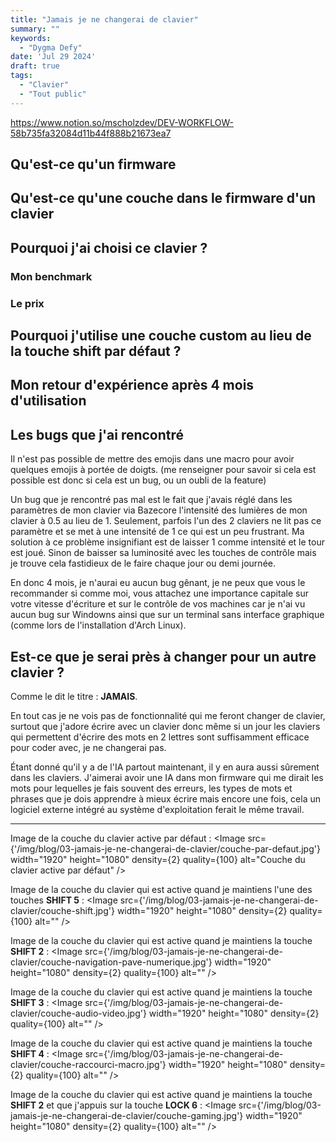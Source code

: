 ```yaml
---
title: "Jamais je ne changerai de clavier"
summary: ""
keywords:
  - "Dygma Defy"
date: 'Jul 29 2024'
draft: true
tags:
  - "Clavier"
  - "Tout public"
---
```


https://www.notion.so/mscholzdev/DEV-WORKFLOW-58b735fa32084d11b44f888b21673ea7


## Qu'est-ce qu'un firmware


## Qu'est-ce qu'une couche dans le firmware d'un clavier


## Pourquoi j'ai choisi ce clavier ?

### Mon benchmark

### Le prix


## Pourquoi j'utilise une couche custom au lieu de la touche shift par défaut ?


## Mon retour d'expérience après 4 mois d'utilisation


## Les bugs que j'ai rencontré

Il n'est pas possible de mettre des emojis dans une macro pour avoir quelques emojis à portée de doigts.
(me renseigner pour savoir si cela est possible est donc si cela est un bug, ou un oubli de la feature)

Un bug que je rencontré pas mal est le fait que j'avais réglé dans les paramètres de mon clavier via Bazecore
l'intensité des lumières de mon clavier à 0.5 au lieu de 1.
Seulement, parfois l'un des 2 claviers ne lit pas ce paramètre et se met à une intensité de 1 ce qui
est un peu frustrant. Ma solution à ce problème insignifiant est de laisser 1 comme intensité et le tour est joué.
Sinon de baisser sa luminosité avec les touches de contrôle mais je trouve cela fastidieux de le faire
chaque jour ou demi journée.

En donc 4 mois, je n'aurai eu aucun bug gênant, je ne peux que vous le recommander si comme moi, vous
attachez une importance capitale sur votre vitesse d'écriture et sur le contrôle de vos machines car je
n'ai vu aucun bug sur Windowns ainsi que sur un terminal sans interface graphique (comme
lors de l'installation d'Arch Linux).

## Est-ce que je serai près à changer pour un autre clavier ?

Comme le dit le titre : <b>JAMAIS</b>.

En tout cas je ne vois pas de fonctionnalité qui me feront changer de clavier, surtout que j'adore écrire
avec un clavier donc même si un jour les claviers qui permettent d'écrire des mots en 2 lettres sont
suffisamment efficace pour coder avec, je ne changerai pas.

Étant donné qu'il y a de l'IA partout maintenant, il y en aura aussi sûrement dans les claviers.
J'aimerai avoir une IA dans mon firmware qui me dirait les mots pour lequelles je fais souvent des
erreurs, les types de mots et phrases que je dois apprendre à mieux écrire mais encore une fois,
cela un logiciel externe intégré au système d'exploitation ferait le même travail.

---

Image de la couche du clavier active par défaut :
<Image
  src={'/img/blog/03-jamais-je-ne-changerai-de-clavier/couche-par-defaut.jpg'}
  width="1920"
  height="1080"
  density={2}
  quality={100}
  alt="Couche du clavier active par défaut"
/>

Image de la couche du clavier qui est active quand je maintiens l'une des touches <b>SHIFT 5</b> :
<Image
  src={'/img/blog/03-jamais-je-ne-changerai-de-clavier/couche-shift.jpg'}
  width="1920"
  height="1080"
  density={2}
  quality={100}
  alt=""
/>

Image de la couche du clavier qui est active quand je maintiens la touche <b>SHIFT 2</b> :
<Image
  src={'/img/blog/03-jamais-je-ne-changerai-de-clavier/couche-navigation-pave-numerique.jpg'}
  width="1920"
  height="1080"
  density={2}
  quality={100}
  alt=""
/>

Image de la couche du clavier qui est active quand je maintiens la touche <b>SHIFT 3</b> :
<Image
  src={'/img/blog/03-jamais-je-ne-changerai-de-clavier/couche-audio-video.jpg'}
  width="1920"
  height="1080"
  density={2}
  quality={100}
  alt=""
/>

Image de la couche du clavier qui est active quand je maintiens la touche <b>SHIFT 4</b> :
<Image
  src={'/img/blog/03-jamais-je-ne-changerai-de-clavier/couche-raccourci-macro.jpg'}
  width="1920"
  height="1080"
  density={2}
  quality={100}
  alt=""
/>

Image de la couche du clavier qui est active quand je maintiens la touche <b>SHIFT 2</b> et que j'appuis sur la touche <b>LOCK 6</b> :
<Image
  src={'/img/blog/03-jamais-je-ne-changerai-de-clavier/couche-gaming.jpg'}
  width="1920"
  height="1080"
  density={2}
  quality={100}
  alt=""
/>